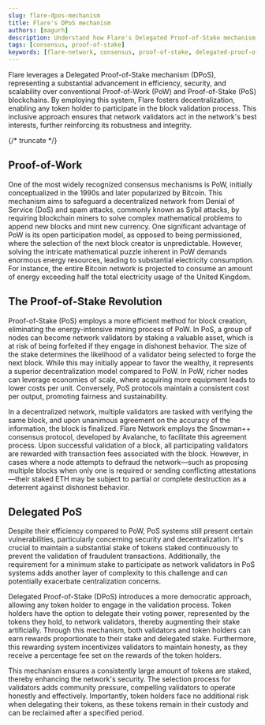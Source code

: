 ```yaml
---
slug: flare-dpos-mechanism
title: Flare's DPoS mechanism
authors: [magurh]
description: Understand how Flare's Delegated Proof-of-Stake mechanism works and how it compares to other consensus mechanisms.
tags: [consensus, proof-of-stake]
keywords: [flare-network, consensus, proof-of-stake, delegated-proof-of-stake]
---
```


Flare leverages a Delegated Proof-of-Stake mechanism (DPoS), representing a substantial advancement in efficiency, security, and scalability over conventional Proof-of-Work (PoW) and Proof-of-Stake (PoS) blockchains. By employing this system, Flare fosters decentralization, enabling any token holder to participate in the block validation process. This inclusive approach ensures that network validators act in the network's best interests, further reinforcing its robustness and integrity.

{/* truncate */}

## Proof-of-Work

One of the most widely recognized consensus mechanisms is PoW, initially conceptualized in the 1990s and later popularized by Bitcoin. This mechanism aims to safeguard a decentralized network from Denial of Service (DoS) and spam attacks, commonly known as Sybil attacks, by requiring blockchain miners to solve complex mathematical problems to append new blocks and mint new currency.
One significant advantage of PoW is its open participation model, as opposed to being permissioned, where the selection of the next block creator is unpredictable. However, solving the intricate mathematical puzzle inherent in PoW demands enormous energy resources, leading to substantial electricity consumption. For instance, the entire Bitcoin network is projected to consume an amount of energy exceeding half the total electricity usage of the United Kingdom.

## The Proof-of-Stake Revolution

Proof-of-Stake (PoS) employs a more efficient method for block creation, eliminating the energy-intensive mining process of PoW. In PoS, a group of nodes can become network validators by staking a valuable asset, which is at risk of being forfeited if they engage in dishonest behavior. The size of the stake determines the likelihood of a validator being selected to forge the next block. While this may initially appear to favor the wealthy, it represents a superior decentralization model compared to PoW. In PoW, richer nodes can leverage economies of scale, where acquiring more equipment leads to lower costs per unit. Conversely, PoS protocols maintain a consistent cost per output, promoting fairness and sustainability.

In a decentralized network, multiple validators are tasked with verifying the same block, and upon unanimous agreement on the accuracy of the information, the block is finalized. Flare Network employs the Snowman++ consensus protocol, developed by Avalanche, to facilitate this agreement process. Upon successful validation of a block, all participating validators are rewarded with transaction fees associated with the block. However, in cases where a node attempts to defraud the network—such as proposing multiple blocks when only one is required or sending conflicting attestations—their staked ETH may be subject to partial or complete destruction as a deterrent against dishonest behavior.

## Delegated PoS

Despite their efficiency compared to PoW, PoS systems still present certain vulnerabilities, particularly concerning security and decentralization. It's crucial to maintain a substantial stake of tokens staked continuously to prevent the validation of fraudulent transactions. Additionally, the requirement for a minimum stake to participate as network validators in PoS systems adds another layer of complexity to this challenge and can potentially exacerbate centralization concerns.

Delegated Proof-of-Stake (DPoS) introduces a more democratic approach, allowing any token holder to engage in the validation process. Token holders have the option to delegate their voting power, represented by the tokens they hold, to network validators, thereby augmenting their stake artificially. Through this mechanism, both validators and token holders can earn rewards proportionate to their stake and delegated stake. Furthermore, this rewarding system incentivizes validators to maintain honesty, as they receive a percentage fee set on the rewards of the token holders.

This mechanism ensures a consistently large amount of tokens are staked, thereby enhancing the network's security. The selection process for validators adds community pressure, compelling validators to operate honestly and effectively. Importantly, token holders face no additional risk when delegating their tokens, as these tokens remain in their custody and can be reclaimed after a specified period.
